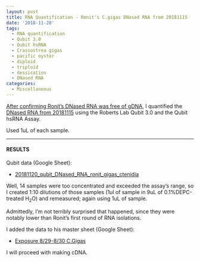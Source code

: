 ```yaml
---
layout: post
title: RNA Quantification - Ronit's C.gigas DNased RNA from 20181115
date: '2018-11-20'
tags:
  - RNA quantification
  - Qubit 3.0
  - Qubit hsRNA
  - Crassostrea gigas
  - pacific oyster
  - diploid
  - triploid
  - dessication
  - DNased RNA
categories:
  - Miscellaneous
---
```

[After confirming Ronit's DNased RNA was free of gDNA](https://robertslab.github.io/sams-notebook/2018/11/15/qPCR-Ronit's-DNased-C.gigas-RNA-with-Elongation-Factor-Primers.html), I quantified the [DNased RNA from 20181115](https://robertslab.github.io/sams-notebook/2018/11/15/DNase-Ronit's-C.gigas-Ctenidia-RNA.html) using the Roberts Lab Qubit 3.0 and the Qubit hsRNA Assay.

Used 1uL of each sample.

---

#### RESULTS

Qubit data (Google Sheet):

- [20181120_qubit_DNased_RNA_ronit_gigas_ctenidia](https://docs.google.com/spreadsheets/d/1xoz9u7fwTEDxz7osmjYWU_EWsS8XZjJe_KfTbeu7eRA/edit?usp=sharing)

Well, 14 samples were too concentrated and exceeded the assay's range, so I created 1:10 dilutions of those samples (1ul of sample in 9uL of 0.1%DEPC-treated H<sub>2</sub>O) and remeasured; again using 1uL of sample.

Admittedly, I'm not terribly surprised that happened, since they were notably lower than Ronit's first round of RNA isolations.

I added the data to his master sheet (Google Sheet):

- [Exposure 8/29-8/30 C.Gigas](https://docs.google.com/spreadsheets/d/17mv8gMbmaldggA8Zf0RwBeNF_O4faY8dJFg31XO63K4/edit?usp=sharing)

I will proceed with making cDNA.
